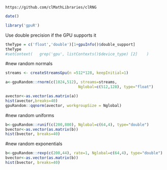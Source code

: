 <!--
%\VignetteEngine{knitr::knitr}
%\VignetteIndexEntry{Random uniform}
-->


`https://github.com/clMathLibraries/clRNG`



```r
date()
```


```r
library('gpuR')
```

Use double precision if the GPU supports it
```r
theType = c('float','double')[1+gpuInfo()$double_support]
theType
#setContext(   grep('gpu', listContexts()$device_type) [2]    )
```














#new random normals
```r

streams <- createStreamsGpu(n =512*128, keepInitial=1)

a<-gpuRandom::rnorm(c(1024,512), streams=streams, 
                                Nglobal=c(512,128), type="float")

avector<-as.vector(as.matrix(a))
hist(avector,breaks=40)
gpuRandom::qqnorm(avector, workgroupSize = Nglobal)

```



#new random uniforms
```r
b<-gpuRandom::runif(c(200,800), Nglobal=c(64,4), type="double")
bvector<-as.vector(as.matrix(b))
hist(bvector, breaks=40)
```




#new random exponentials
```r
b<-gpuRandom::rexp(c(200,44), rate=1, Nglobal=c(64,4), type="double")
bvector<-as.vector(as.matrix(b))
hist(bvector, breaks=40)
```
















